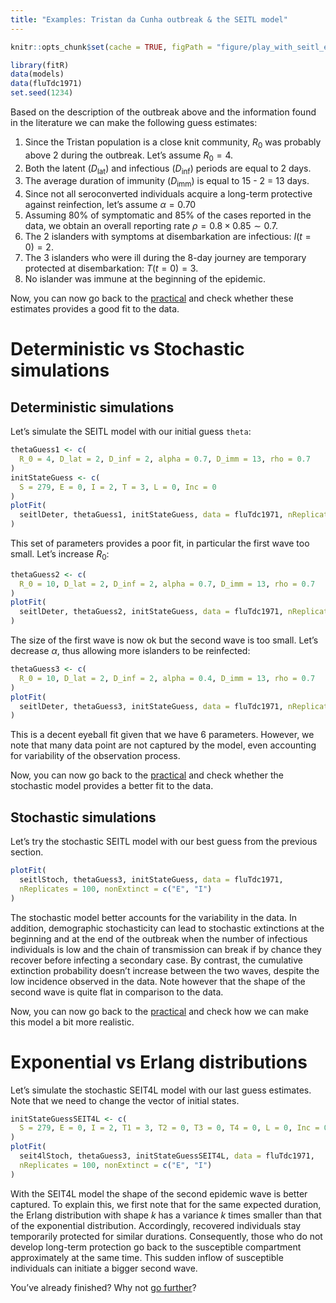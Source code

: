```yaml
---
title: "Examples: Tristan da Cunha outbreak & the SEITL model"
---
```



```r
knitr::opts_chunk$set(cache = TRUE, figPath = "figure/play_with_seitl_example/", cachePath = "cache/play_with_seitl_example/", figCap = "", figAlign = "center", message = FALSE, tidy = TRUE, warning = FALSE)
```

```r
library(fitR)
data(models)
data(fluTdc1971)
set.seed(1234)
```

Based on the description of the outbreak above and the information found in the literature we can make the following guess estimates:

1. Since the Tristan population is a close knit community, $R_0$ was probably above 2 during the outbreak. Let's assume $R_0=4$.
2. Both the latent ($D_\mathrm{lat}$) and infectious ($D_\mathrm{inf}$) periods are equal to 2 days.
3. The average duration of immunity ($D_\mathrm{imm}$) is equal to 15 - 2 = 13 days.
4. Since not all seroconverted individuals acquire a long-term protective against reinfection, let's assume $\alpha=0.70$
5. Assuming 80% of symptomatic and 85% of the cases reported in the data, we obtain an overall reporting rate $\rho=0.8\times0.85 \sim 0.7$. 
6. The 2 islanders with symptoms at disembarkation are infectious: $I(t=0)=2$.
7. The 3 islanders who were ill during the 8-day journey are temporary protected at disembarkation: $T(t=0)=3$.
8. No islander was immune at the beginning of the epidemic. 

Now, you can now go back to the [practical](play_with_seitlHtml#deterministic-vs-stochastic-simulations) and check whether these estimates provides a good fit to the data.

# Deterministic vs Stochastic simulations

## Deterministic simulations

Let's simulate the SEITL model with our initial guess `theta`:

```r
thetaGuess1 <- c(
  R_0 = 4, D_lat = 2, D_inf = 2, alpha = 0.7, D_imm = 13, rho = 0.7
)
initStateGuess <- c(
  S = 279, E = 0, I = 2, T = 3, L = 0, Inc = 0
)
plotFit(
  seitlDeter, thetaGuess1, initStateGuess, data = fluTdc1971, nReplicates = 100
)
```

This set of parameters provides a poor fit, in particular the first wave too small. Let's increase $R_0$:

```r
thetaGuess2 <- c(
  R_0 = 10, D_lat = 2, D_inf = 2, alpha = 0.7, D_imm = 13, rho = 0.7
)
plotFit(
  seitlDeter, thetaGuess2, initStateGuess, data = fluTdc1971, nReplicates = 100
)
```

The size of the first wave is now ok but the second wave is too small. Let's decrease $\alpha$, thus allowing more islanders to be reinfected:

```r
thetaGuess3 <- c(
  R_0 = 10, D_lat = 2, D_inf = 2, alpha = 0.4, D_imm = 13, rho = 0.7
)
plotFit(
  seitlDeter, thetaGuess3, initStateGuess, data = fluTdc1971, nReplicates = 100
)
```

This is a decent eyeball fit given that we have 6 parameters. However, we note that many data point are not captured by the model, even accounting for variability of the observation process. 

Now, you can now go back to the [practical](play_with_seitlHtml#stochastic-simulations) and check whether the stochastic model provides a better fit to the data.

## Stochastic simulations

Let's try the stochastic SEITL model with our best guess from the previous section.

```r
plotFit(
  seitlStoch, thetaGuess3, initStateGuess, data = fluTdc1971,
  nReplicates = 100, nonExtinct = c("E", "I")
)
```

The stochastic model better accounts for the variability in the data. In addition, demographic stochasticity can lead to stochastic extinctions at the beginning and at the end of the outbreak when the number of infectious individuals is low and the chain of transmission can break if by chance they recover before infecting a secondary case. By contrast, the cumulative extinction probability doesn't increase between the two waves, despite the low incidence observed in the data. Note however that the shape of the second wave is quite flat in comparison to the data.

Now, you can now go back to the [practical](play_with_seitlHtml#exponential-vs-erlang-distributions) and check how we can make this model a bit more realistic.

# Exponential vs Erlang distributions

Let's simulate the stochastic SEIT4L model with our last guess estimates. Note that we need to change the vector of initial states.

```r
initStateGuessSEIT4L <- c(
  S = 279, E = 0, I = 2, T1 = 3, T2 = 0, T3 = 0, T4 = 0, L = 0, Inc = 0
)
plotFit(
  seit4lStoch, thetaGuess3, initStateGuessSEIT4L, data = fluTdc1971,
  nReplicates = 100, nonExtinct = c("E", "I")
)
```

With the SEIT4L model the shape of the second epidemic wave is better captured. To explain this, we first note that for the same expected duration, the Erlang distribution with shape $k$ has a variance $k$ times smaller than that of the exponential distribution. Accordingly, recovered individuals stay temporarily protected for similar durations. Consequently, those who do not develop long-term protection go back to the susceptible compartment approximately at the same time. This sudden inflow of susceptible individuals can initiate a bigger second wave.

You've already finished? Why not [go further](play_with_seitlHtml#going-further)?
